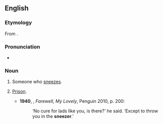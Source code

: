 ==English==

===Etymology===
From {{suffix|sneeze|er}}.

===Pronunciation===
*{{a|UK}} {{IPA|/ˈsniːzə/}}

===Noun===
{{en-noun}}

# Someone who [[sneeze]]s.
# {{US|slang|dated}} [[prison|Prison]].
#*'''1940''', {{w|Raymond Chandler}}, ''Farewell, My Lovely'', Penguin 2010, p. 200:
#*:‘No cure for lads like you, is there?’ he said. ‘Except to throw you in the '''sneezer'''.’